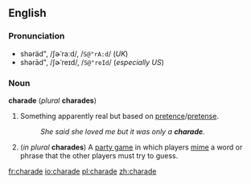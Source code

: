 ==English==
===Pronunciation===
*shəräd", /ʃɚˈraːd/, /<tt>S@"rA:d</tt>/ (''UK'')
*shərād", /ʃɚˈreɪd/, /<tt>S@"reId</tt>/ (''especially US'')

===Noun===
'''charade''' (''plural'' '''charades''')

#Something apparently real but based on [[pretence]]/[[pretense]].
#:''She said she loved me but it was only a '''charade'''.''
#(''in plural'' '''charades''') A [[party game]] in which players [[mime]] a word or phrase that the other players must try to guess.

[[fr:charade]]
[[io:charade]]
[[pl:charade]]
[[zh:charade]]